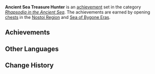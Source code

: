 {{Achievement Set Infobox
|primogems    = {{Achievement/Primogems|Ancient Sea Treasure Hunter}}
|total        = {{Achievement/Total|Ancient Sea Treasure Hunter}}
|category     = Rhapsodia in the Ancient Sea
}}
'''Ancient Sea Treasure Hunter''' is an [[achievement]] set in the category ''[[Rhapsodia in the Ancient Sea]]''. The achievements are earned by opening [[chest]]s in the [[Nostoi Region]] and [[Sea of Bygone Eras]].

==Achievements==
{{Achievements by Category Table|Ancient Sea Treasure Hunter}}
<!--
==Notes==

==Trivia==
-->
==Other Languages==
{{Other Languages
|en       = Ancient Sea Treasure Hunter
|zhs      = 古海的寻宝者
|zhs_rm   = 
|zht      = 古海的尋寶者
|zht_rm   = 
|zh_tl    = 
|ja       = 古海のトレジャーハンター
|ja_rm    = Kokai no Torejaa Hantaa{{Assumed}}
|ja_tl    = Ancient Sea Treasure Hunter
|ko       = 고대 바다의 트레저헌터
|ko_rm    = 
|ko_tl    = 
|es       = Cazatesoros del mar antiguo
|es_tl    = Ancient Sea Treasure Hunter
|fr       = Chasse aux trésors sur les terres englouties
|fr_tl    = Treasure Hunt in the Sunken Lands
|ru       = Охотник за сокровищами в древнем море
|ru_tl    = Treasure Hunter in the Ancient Sea
|th       = นักล่าขุมทรัพย์แห่งทะเลโบราณ
|th_rm    = 
|th_tl    = 
|vi       = Người Săn Kho Báu Biển Xưa
|vi_tl    = 
|de       = Schatzsucher der uralten See
|de_tl    = Treasure Hunter of the Ancient Sea
|id       = Pemburu Harta Lautan Kuno
|id_tl    = Ancient Sea Treasure Hunter
|pt       = Caçador de Tesouros do Mar Antigo
|pt_tl    = 
|tr       = Kadim Deniz Hazine Avcısı
|tr_tl    = 
|it       = {{MC|m=Cacciatore|f=Cacciatrice}} di tesori del Mare Antico
|it_tl    = Ancient Sea Treasure {{MC|m=Hunter|f=Huntress}}
}}

==Change History==
{{Change History|4.6}}
<!--
==References==
{{Reflist}}
-->